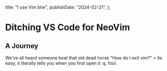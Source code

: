 
  title: "I use Vim btw",
  publishDate: "2024-02-21",
};

# Ditching VS Code for NeoVim  
## A Journey  

We've all heard someone beat that old dead horse "How do I exit vim?" = its easy, it literally tells you when you first open it :q, fool.
